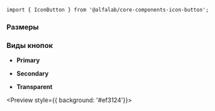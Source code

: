 




<Meta
    title='Компоненты'
    component={IconButton}
/>


<!-- Canvas -->

<Story name='IconButton'>
    <IconButton
        size={select('size', ['xxs', 'xs', 's'], 's')}
        view={select('view', ['primary', 'secondary', 'transparent'], 'primary')}
        icon={StarMIcon}
    />
</Story>


<!-- Docs -->

<ComponentHeader
    name='IconButton'
    version={version}
    package='@alfalab/core-components-icon-button'
    stage={1}
    design='https://www.figma.com/file/KlFOLLkKO8rtvvQE3RXuhq/Click-Library?node-id=21264%3A120061'
/>

```tsx
import { IconButton } from '@alfalab/core-components-icon-button';
```

### Размеры

<Preview>
    <Container>
        <Row>
            <Col>
                <IconButton view='primary' size='xxs' icon={StarMIcon} style={{ border: '1px solid rgba(0,0,0,0.1) '}} />
            </Col>
            <Col>
                <IconButton view='primary' size='xs' icon={StarMIcon} style={{ border: '1px solid rgba(0,0,0,0.1) '}} />
            </Col>
            <Col>
                <IconButton view='primary' size='s' icon={StarMIcon} style={{ border: '1px solid rgba(0,0,0,0.1) '}} />
            </Col>
        </Row>
    </Container>
</Preview>

### Виды кнопок

- <b>Primary</b>

<Preview>
    <Container>
        <Row>
            <Col>
                <IconButton view='primary' icon={StarMIcon} />
            </Col>
            <Col>
                <IconButton view='primary' icon={BankAlfaXxlBlackIcon} />
            </Col>
        </Row>
    </Container>
</Preview>

- <b>Secondary</b>

<Preview>
    <Container>
        <Row>
            <Col>
                <IconButton view='secondary' icon={StarMIcon} />
            </Col>
            <Col>
                <IconButton view='secondary' icon={BankAlfaXxlBlackIcon} />
            </Col>
        </Row>
    </Container>
</Preview>

- <b>Transparent</b>

<Preview style={{ background: '#ef3124'}}>
    <Container>
        <Row>
            <Col>
                <IconButton view='transparent' icon={StarMIcon} />
            </Col>
            <Col>
                <IconButton view='transparent' icon={BankAlfaXxlBlackIcon} />
            </Col>
        </Row>
    </Container>
</Preview>

<Props of={IconButton} />
